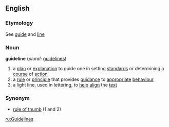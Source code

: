 ==English==

===Etymology===
See [[guide]] and [[line]]

===Noun===
'''guideline'''  (''plural:'' [[guidelines]])
# a [[plan]] or [[explanation]] to guide one in setting [[standard]]s or determining a [[course]] of [[action]]
# a [[rule]] or [[principle]] that provides [[guidance]] to [[appropriate]] [[behaviour]]
# a light line, used in lettering, to [[help]] [[align]] the [[text]]

===Synonym===
* [[rule of thumb]] (1 and 2)

[[ru:Guidelines]]